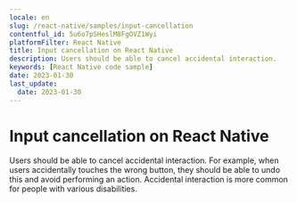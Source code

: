```yaml
---
locale: en
slug: /react-native/samples/input-cancellation
contentful_id: 5u6o7pSHeslM8FgOVZ1Wyi
platformFilter: React Native
title: Input cancellation on React Native
description: Users should be able to cancel accidental interaction.
keywords: [React Native code sample]
date: 2023-01-30
last_update:
  date: 2023-01-30
---
```


# Input cancellation on React Native

Users should be able to cancel accidental interaction. For example, when users accidentally touches the wrong button, they should be able to undo this and avoid performing an action. Accidental interaction is more common for people with various disabilities.

<CodeSample id="input-cancellation" locale="en" platform="react native"/>

